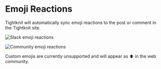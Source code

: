 # Emoji Reactions

Tightknit will automatically sync emoji reactions to the post or comment in the Tightknit site.

![Slack emoji reactions](/basics/emojis-slack.png)

![Community emoji reactions](/basics/emojis-community.png)


<Callout type="info">
  Custom emojis are currently unsupported and will appear as ⬆️ in the web
  community.
</Callout>
